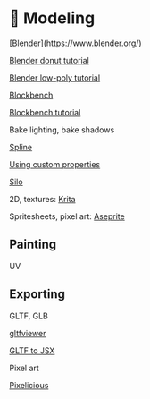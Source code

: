 
# 🏺 Modeling

<Todo>
[Blender](https://www.blender.org/)

[Blender donut tutorial](https://www.youtube.com/watch?v=nIoXOplUvAw)

[Blender low-poly tutorial](https://www.youtube.com/watch?v=1jHUY3qoBu8)

[Blockbench](https://www.blockbench.net/)

[Blockbench tutorial](https://www.youtube.com/watch?v=WbyCbA1c8BM)

Bake lighting, bake shadows

[Spline](https://spline.design/)

[Using custom properties](https://twitter.com/etthugo/status/1625534672791912459)

[Silo](https://nevercenter.com/silo/)

2D, textures: [Krita](https://krita.org/en/)

Spritesheets, pixel art: [Aseprite](https://www.aseprite.org/)

</Todo>

## Painting

<Todo>UV</Todo>

## Exporting

<Todo>
GLTF, GLB

[gltfviewer](https://gltf-viewer.donmccurdy.com/)

[GLTF to JSX](https://github.com/pmndrs/gltfjsx)

Pixel art

[Pixelicious](https://www.pixelicious.xyz/)

</Todo>
